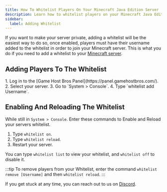 ---
title: How To Whitelist Players On Your Minecraft Java Edition Server
description: Learn how to whitelist players on your Minecraft Java Edition dedicated Server
sidebar:
  label: Adding Whitelist
---

If you want to make your server private, adding a whitelist will be the easiest way to do so, once enabled, players must have their username added to the whitelist in order to join your Minecraft server. This is what you do if you need to add a whitelist to your [Minecraft server](https://www.gamehostbros.com/minecraft-server-hosting/).

## Adding Players To The Whitelist

<Steps>
  1. Log in to the [Game Host Bros Panel](https://panel.gamehostbros.com/).
  2. Select your server.
  3. Go to `System > Console`.
  4. Type `whitelist add Username`.
</Steps>

## Enabling And Reloading The Whitelist

While still in `System > Console`. Enter these commands to Enable and Reload your servers whitelist.
<Steps>
  1. Type `whitelist on`.
  2. Type `whitelist reload`.
  3. Restart your server.
</Steps>

You can type `whitelist list` to view your whitelist, and `whitelist off` to disable it.

:::tip
To remove players from your Whitelist, enter the command `whitelist remove [Username]` and then `whitelist reload`.
:::

If you get stuck at any time, you can reach out to us on [Discord](https://discord.gg/FN4XgbAwzr).
